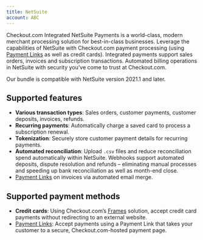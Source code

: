 ```yaml
--- 
title: NetSuite
account: ABC
---
```


Checkout.com Integrated NetSuite Payments is a world-class, modern merchant processing solution for best-in-class businesses. Leverage the capabilities of NetSuite with Checkout.com payment processing (using [Payment Links](/integrate/payment-links) as well as credit cards). Integrated payments support sales orders, invoices and subscription transactions. Automated billing operations in NetSuite with security you’ve come to trust at Checkout.com.

<TipBox variant="note">

Our bundle is compatible with NetSuite version 2021.1 and later.

</TipBox>

## Supported features

- **Various transaction types**: Sales orders, customer payments, customer deposits, invoices, refunds.
- **Recurring payments**: Automatically charge a saved card to process a subscription renewal.
- **Tokenization**: Securely store customer payment details for recurring payments.
- **Automated reconciliation**: Upload `.csv` files and reduce reconciliation spend automatically within NetSuite. Webhooks support automated deposits, dispute resolution and refunds – eliminating manual processes and speeding up bank reconciliation as well as month-end close.
- [Payment Links](/integrate/payment-links) on invoices via automated email merge.

## Supported payment methods

- **Credit cards**: Using Checkout.com’s [Frames](/integrate/frames) solution, accept credit card payments without redirecting to an external website. 
- [Payment Links](/integrate/payment-links): Accept payments using a Payment Link that takes your customer to a secure, Checkout.com-hosted payment page.
